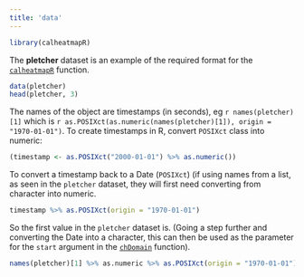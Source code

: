 ```yaml
---
title: 'data'
---
```


```r
library(calheatmapR)
```

The **pletcher** dataset is an example of the required format for the [`calheatmapR`](calheatmapR.html) function.

```r
data(pletcher)
head(pletcher, 3)
```

The names of the object are timestamps (in seconds), eg `r names(pletcher)[1]` which is `r as.POSIXct(as.numeric(names(pletcher)[1]), origin = "1970-01-01")`.  To create timestamps in R, convert `POSIXct` class into numeric:

```r
(timestamp <- as.POSIXct("2000-01-01") %>% as.numeric())
```

To convert a timestamp back to a Date (`POSIXct`) (if using names from a list, as seen in the `pletcher` dataset, they will first need converting from character into numeric.

```r
timestamp %>% as.POSIXct(origin = "1970-01-01")
```

So the first value in the `pletcher` dataset is. (Going a step further and converting the Date into a character, this can then be used as the parameter for the `start` argument in the [`chDomain`](chDomain.html) function).

```r
names(pletcher)[1] %>% as.numeric %>% as.POSIXct(origin = "1970-01-01")
```
